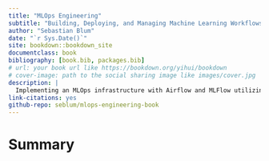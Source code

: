 ```yaml
--- 
title: "MLOps Engineering"
subtitle: "Building, Deploying, and Managing Machine Learning Workflows with Airflow and MLflow on Kubernetes."
author: "Sebastian Blum"
date: "`r Sys.Date()`"
site: bookdown::bookdown_site
documentclass: book
bibliography: [book.bib, packages.bib]
# url: your book url like https://bookdown.org/yihui/bookdown
# cover-image: path to the social sharing image like images/cover.jpg
description: |
  Implementing an MLOps infrastructure with Airflow and MLFlow utilizing K8s, Terraform, and GithubActions.
link-citations: yes
github-repo: seblum/mlops-engineering-book
---
```


# Summary {.unlisted .unnumbered}
